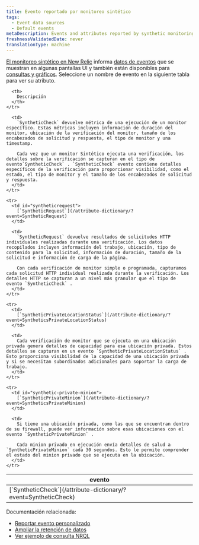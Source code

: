 ```yaml
---
title: Evento reportado por monitoreo sintético
tags:
  - Event data sources
  - Default events
metaDescription: Events and attributes reported by synthetic monitoring in New Relic.
freshnessValidatedDate: never
translationType: machine
---
```


[El monitoreo sintético en New Relic](/docs/synthetics/new-relic-synthetics/getting-started/introduction-new-relic-synthetics) informa [datos de eventos](/docs/using-new-relic/data/understand-data/new-relic-data-types#event-data) que se muestran en algunas pantallas UI y también están disponibles para [consultas y gráficos](/docs/using-new-relic/data/understand-data/query-new-relic-data). Seleccione un nombre de evento en la siguiente tabla para ver su atributo.

<table>
  <thead>
    <tr>
      <th style={{ width: "300px" }}>
        evento
      </th>

      <th>
        Descripción
      </th>
    </tr>
  </thead>

  <tbody>
    <tr>
      <td id="syntheticcheck-error">
        [`SyntheticCheck`](/attribute-dictionary/?event=SyntheticCheck)
      </td>

      <td>
        `SyntheticCheck` devuelve métrica de una ejecución de un monitor específico. Estas métricas incluyen información de duración del monitor, ubicación de la verificación del monitor, tamaño de los encabezados de solicitud y respuesta, el tipo de monitor y una timestamp.

        Cada vez que un monitor Sintético ejecuta una verificación, los detalles sobre la verificación se capturan en el tipo de evento`SyntheticCheck` . `SyntheticCheck` evento contiene detalles específicos de la verificación para proporcionar visibilidad, como el estado, el tipo de monitor y el tamaño de los encabezados de solicitud y respuesta.
      </td>
    </tr>

    <tr>
      <td id="syntheticrequest">
        [`SyntheticRequest`](/attribute-dictionary/?event=SyntheticRequest)
      </td>

      <td>
        `SyntheticRequest` devuelve resultados de solicitudes HTTP individuales realizadas durante una verificación. Los datos recopilados incluyen información del trabajo, ubicación, tipo de contenido para la solicitud, información de duración, tamaño de la solicitud e información de carga de la página.

        Con cada verificación de monitor simple o programada, capturamos cada solicitud HTTP individual realizada durante la verificación. Los detalles HTTP se capturan a un nivel más granular que el tipo de evento `SyntheticCheck` .
      </td>
    </tr>

    <tr>
      <td>
        [`SyntheticPrivateLocationStatus`](/attribute-dictionary/?event=SyntheticsPrivateLocationStatus)
      </td>

      <td>
        Cada verificación de monitor que se ejecuta en una ubicación privada genera detalles de capacidad para esa ubicación privada. Estos detalles se capturan en un evento `SyntheticPrivateLocationStatus` . Esto proporciona visibilidad de la capacidad de una ubicación privada y si se necesitan subordinados adicionales para soportar la carga de trabajo.
      </td>
    </tr>

    <tr>
      <td id="synthetic-private-minion">
        [`SyntheticPrivateMinion`](/attribute-dictionary/?event=SyntheticsPrivateMinion)
      </td>

      <td>
        Si tiene una ubicación privada, como las que se encuentran dentro de su firewall, puede ver información sobre esas ubicaciones con el evento `SyntheticPrivateMinion` .

        Cada minion privado en ejecución envía detalles de salud a `SyntheticPrivateMinion` cada 30 segundos. Esto le permite comprender el estado del minion privado que se ejecuta en la ubicación.
      </td>
    </tr>
  </tbody>
</table>

Documentación relacionada:

* [Reportar evento personalizado](/docs/insights/insights-data-sources/custom-data/report-custom-event-data)
* [Ampliar la retención de datos](/docs/insights/use-insights-ui/manage-account-data/extend-event-data-retention)
* [Ver ejemplo de consulta NRQL](/docs/query-data/nrql-new-relic-query-language/nrql-query-tutorials)
